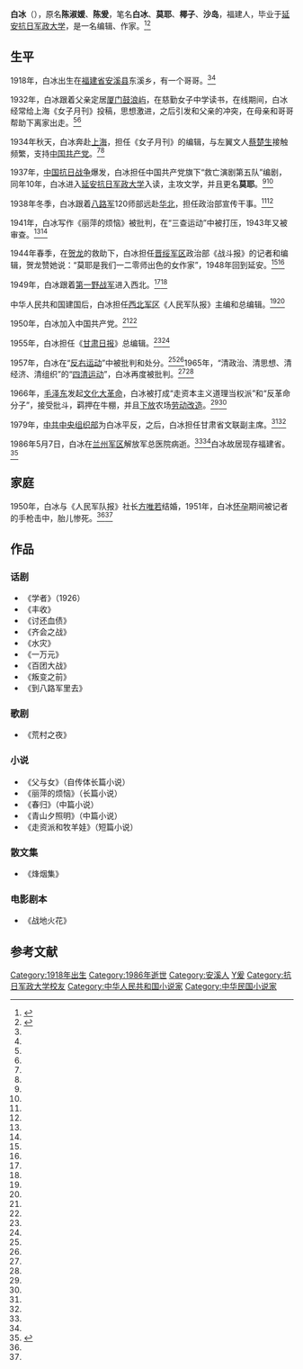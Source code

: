 {{Otheruses|subject=中国大陆女性作家白冰|other=其他同名条目|白冰}}
{{Infobox writer <!-- see Template:Infobox writer -->
| 图像     = 
| 图像说明 = 
| 姓名     = 白冰
| 原文名称 = 
| 笔名     = 椰子、沙岛、莫耶
| 原名     = 陈淑媛、陈爰
| 出生     = 1918年
| 出生地点 = {{ROC-1912}}[[福建省_(中華民國)|福建省]][[安溪县|安溪县]]东溪乡
| 逝世     = {{death year and age|1986|1918}}
| 逝世地点 = {{PRC}}[[甘肃省|甘肃省]][[兰州市|兰州市]]
| 职业     = 编辑、作家
| 国籍     = {{PRC}}
| 种族     = 汉族
| 语言     = 中文
| 母校     = [[抗日军政大学|抗日军政大学]]
| 创作时期 = 1932年—1986年
| 体裁     = 小说、散文、话剧、戏剧、电影剧本
| 主题     = 
| 文学运动 = 
| 代表作   = 《丽萍的烦恼》
| 父母     = 
| 配偶     = 方唯若<!--{{marriage|姓名|年份}} -->
| 伴侣     = 
| 子女     = 
| 亲属     = 1个哥哥
| 受影响于 = 
| 施影响于 = 
| 奖项     = <!--  {{Awards|award= |year= |title= }} -->
| 官方网站 = <!--  {{URL|website}} -->
| 签名     =  <!--不需要加[[file:|128px]] -->
}}

'''白冰'''（{{bd|1918年||1986年|5月7日|catIdx=B}}），原名'''陈淑媛'''、'''陈爰'''，笔名'''白冰'''、'''莫耶'''、'''椰子'''、'''沙岛'''，福建人，毕业于[[延安|延安]][[抗日军政大学|抗日军政大学]]，是一名编辑、作家。<ref name="fish">{{cite web|url=http://www.zg.org.cn/hqhr/xyxq/200911/t20091127_2375.html|title="一生就是一部小说"--记归侨女作家莫耶|accessdate=2014-03-05|date=2009-11-27|work=中国致公党|deadurl=yes|archiveurl=https://web.archive.org/web/20140305180852/http://www.zg.org.cn/hqhr/xyxq/200911/t20091127_2375.html|archivedate=2014-03-05}}</ref><ref name="tiger">{{cite web|url=http://www.fjsen.com/women/2011-05/30/content_4695777.htm|title=莫耶：《延安颂》作者|accessdate=2014-03-05|date=2011-05-30|work=福建妇联|archive-date=2014-03-05|archive-url=https://web.archive.org/web/20140305182643/http://www.fjsen.com/women/2011-05/30/content_4695777.htm|dead-url=no}}</ref>

==生平==
1918年，白冰出生在[[福建省_(中華民國)|福建省]][[安溪县|安溪县]]东溪乡，有一个哥哥。<ref name="fish"/><ref name="tiger"/>

1932年，白冰跟着父亲定居[[厦门市|厦门]][[鼓浪屿|鼓浪屿]]，在慈勤女子中学读书，在线期间，白冰经常给上海《女子月刊》投稿，思想激进，之后引发和父亲的冲突，在母亲和哥哥帮助下离家出走。<ref name="fish"/><ref name="tiger"/>

1934年秋天，白冰奔赴[[上海市_(中華民國)|上海]]，担任《女子月刊》的编辑，与左翼文人[[蔡楚生|蔡楚生]]接触频繁，支持[[中国共产党|中国共产党]]。<ref name="fish"/><ref name="tiger"/>

1937年，[[中国抗日战争|中国抗日战争]]爆发，白冰担任中国共产党旗下“救亡演剧第五队”编剧，同年10年，白冰进入[[延安市|延安]][[抗日军政大学|抗日军政大学]]入读，主攻文学，并且更名'''莫耶'''。<ref name="fish"/><ref name="tiger"/>

1938年冬季，白冰跟着[[八路军|八路军]]120师部远赴[[华北|华北]]，担任政治部宣传干事。<ref name="fish"/><ref name="tiger"/>

1941年，白冰写作《丽萍的烦恼》被批判，在“三查运动”中被打压，1943年又被审查。<ref name="fish"/><ref name="tiger"/>

1944年春季，在[[贺龙|贺龙]]的救助下，白冰担任[[晋绥军区|晋绥军区]]政治部《战斗报》的记者和编辑，贺龙赞她说：“莫耶是我们一二零师出色的女作家”，1948年回到延安。<ref name="fish"/><ref name="tiger"/>

1949年，白冰跟着[[第一野战军|第一野战军]]进入西北。<ref name="fish"/><ref name="tiger"/>

中华人民共和国建国后，白冰担任[[西北军区|西北军区]]《人民军队报》主编和总编辑。<ref name="fish"/><ref name="tiger"/>

1950年，白冰加入中国共产党。<ref name="fish"/><ref name="tiger"/>

1955年，白冰担任《[[甘肃日报|甘肃日报]]》总编辑。<ref name="fish"/><ref name="tiger"/>

1957年，白冰在“[[反右运动|反右运动]]”中被批判和处分。<ref name="fish"/><ref name="tiger"/>1965年，“清政治、清思想、清经济、清组织”的“[[四清运动|四清运动]]”，白冰再度被批判。<ref name="fish"/><ref name="tiger"/>

1966年，[[毛泽东|毛泽东]]发起[[文化大革命|文化大革命]]，白冰被打成“走资本主义道理当权派”和“反革命分子”，接受批斗，羁押在牛棚，并且[[下放|下放]]农场[[劳动改造|劳动改造]]。<ref name="fish"/><ref name="tiger"/>

1979年，[[中共中央组织部|中共中央组织部]]为白冰平反，之后，白冰担任甘肃省文联副主席。<ref name="fish"/><ref name="tiger"/>

1986年5月7日，白冰在[[兰州军区|兰州军区]]解放军总医院病逝。<ref name="fish"/><ref name="tiger"/>白冰故居现存福建省。<ref name="lion">{{cite web|url=http://www.fj.xinhuanet.com/news/2005-03/28/content_3957569.htm|title=陈春买 ：始终把为农民谋利益记在心头|accessdate=2014-03-05|date=2005-03-28|work=新华网|deadurl=yes|archiveurl=https://web.archive.org/web/20150924013558/http://www.fj.xinhuanet.com/news/2005-03/28/content_3957569.htm|archivedate=2015-09-24}}</ref>

==家庭==
1950年，白冰与《人民军队报》社长[[方唯若|方唯若]]结婚，1951年，白冰[[怀孕|怀孕]]期间被记者的手枪击中，胎儿惨死。<ref name="fish"/><ref name="tiger"/>

==作品==
===话剧===
*《学者》（1926）
*《丰收》
*《讨还血债》
*《齐会之战》
*《水灾》
*《一万元》
*《百团大战》
*《叛变之前》
*《到八路军里去》

===歌剧===
*《荒村之夜》

===小说===
*《父与女》（自传体长篇小说）
*《丽萍的烦恼》（长篇小说）
*《春归》（中篇小说）
*《青山夕照明》（中篇小说）
*《走资派和牧羊娃》（短篇小说）

===散文集===
*《烽烟集》

===电影剧本===
*《战地火花》

==参考文献==
{{reflist}}
{{Authority control}}

{{DEFAULTSORT:C陈}}
[[Category:1918年出生|Category:1918年出生]]
[[Category:1986年逝世|Category:1986年逝世]]
[[Category:安溪人|Category:安溪人]]
[[Category:陈姓|Y爰]]
[[Category:抗日军政大学校友|Category:抗日军政大学校友]]
[[Category:中华人民共和国小说家|Category:中华人民共和国小说家]]
[[Category:中华民国小说家|Category:中华民国小说家]]